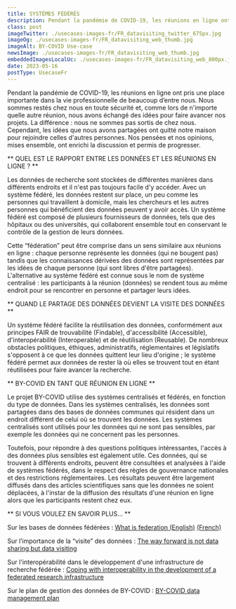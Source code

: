 ```yaml
---
title: SYSTÈMES FÉDÉRÉS
description: Pendant la pandémie de COVID-19, les réunions en ligne ont pris une place importante dans la vie professionnelle de beaucoup d’entre nous. 
class: post
imageTwitter: ./usecases-images-fr/FR_datavisiting_twitter_675px.jpg
imageOg: ./usecases-images-fr/FR_datavisiting_web_thumb.jpg
imageAlt: BY-COVID Use-case
newsImage: ./usecases-images-fr/FR_datavisiting_web_thumb.jpg
embeddedImagesLocalUc: ./usecases-images-fr/FR_datavisiting_web_800px.jpg
date: 2023-05-16
postType: UsecaseFr
---
```


Pendant la pandémie de COVID-19, les réunions en ligne ont pris une place importante dans la vie professionnelle de beaucoup d’entre nous. Nous sommes restés chez nous en toute sécurité et, comme lors de n'importe quelle autre réunion, nous avons échangé des idées pour faire avancer nos projets. La différence : nous ne sommes pas sortis de chez nous. Cependant, les idées que nous avons partagées ont quitté notre maison pour rejoindre celles d'autres personnes. Nos pensées et nos opinions, mises ensemble, ont enrichi la discussion et permis de progresser.

** QUEL EST LE RAPPORT ENTRE LES DONNÉES ET LES RÉUNIONS EN LIGNE ? **

Les données de recherche sont stockées de différentes manières dans différents endroits et il n'est pas toujours facile d'y accéder. Avec un système fédéré, les données restent sur place, un peu comme les personnes qui travaillent à domicile, mais les chercheurs et les autres personnes qui bénéficient des données peuvent y avoir accès. Un système fédéré est composé de plusieurs fournisseurs de données, tels que des hôpitaux ou des universités, qui collaborent ensemble tout en conservant le contrôle de la gestion de leurs données.

Cette “fédération” peut être comprise dans un sens similaire aux réunions en ligne : chaque personne représente les données (qui ne bougent pas) tandis que les connaissances dérivées des données sont représentées par les idées de chaque personne (qui sont libres d'être partagées). L'alternative au système fédéré est connue sous le nom de système centralisé : les participants à la réunion (données) se rendent tous au même endroit pour se rencontrer en personne et partager leurs idées.

** QUAND LE PARTAGE DES DONNÉES DEVIENT LA VISITE DES DONNÉES **

Un système fédéré facilite la réutilisation des données, conformément aux principes FAIR de trouvabilité (Findable), d'accessibilité (Accessible), d'interopérabilité (Interoperable) et de réutilisation (Reusable). De nombreux obstacles politiques, éthiques, administratifs, réglementaires et législatifs s'opposent à ce que les données quittent leur lieu d'origine ; le système fédéré permet aux données de rester là où elles se trouvent tout en étant réutilisées pour faire avancer la recherche.

** BY-COVID EN TANT QUE RÉUNION EN LIGNE **

Le projet BY-COVID utilise des systèmes centralisés et fédérés, en fonction du type de données. Dans les systèmes centralisés, les données sont partagées dans des bases de données communes qui résident dans un endroit différent de celui où se trouvent les données. Les systèmes centralisés sont utilisés pour les données qui ne sont pas sensibles, par exemple les données qui ne concernent pas les personnes. 

Toutefois, pour répondre à des questions politiques intéressantes, l'accès à des données plus sensibles est également utile. Ces données, qui se trouvent à différents endroits, peuvent être consultées et analysées à l'aide de systèmes fédérés, dans le respect des règles de gouvernance nationales et des restrictions réglementaires. Les résultats peuvent être largement diffusés dans des articles scientifiques sans que les données ne soient déplacées, à l'instar de la diffusion des résultats d'une réunion en ligne alors que les participants restent chez eux.

** SI VOUS VOULEZ EN SAVOIR PLUS… **

Sur les bases de données fédérées : [What is federation (English)](https://www.ibm.com/docs/en/db2/11.5?topic=federation-federated-systems) [(French)](https://www.ibm.com/docs/fr/db2/10.5?topic=SSEPGG_10.5.0/com.ibm.swg.im.iis.db.fed.overview.doc/topics/cfpint03.htm)

Sur l’importance de la “visite” des données : [The way forward is not data sharing but data visiting](https://registry.ern-euro-nmd.eu/the-way-forward-is-not-data-sharing-but-data-visiting/)

Sur l'interopérabilité dans le développement d'une infrastructure de recherche fédérée : [Coping with interoperability in the development of a federated research infrastructure](https://archpublichealth.biomedcentral.com/articles/10.1186/s13690-021-00731-z)

Sur le plan de gestion des données de BY-COVID : [BY-COVID data management plan](https://zenodo.org/record/7476926#.Y_YW1HbMKUl)
